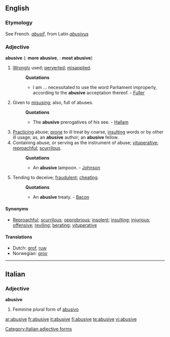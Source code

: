 ==English==

===Etymology===
See French. ''[[abusif]]'', from Latin ''[[abusivus]]''

===Adjective===
'''abusive'''  ({{compar}}: '''more abusive''', {{superl}}: '''most abusive''')

# [[Wrongly]] used; [[perverted]]; [[misapplied]].
#:'''Quotations'''
#:*I am ... necessitated to use the word Parliament improperly, according to the '''abusive''' acceptation thereof. - [[Fuller]]
# {{archaic}} Given to [[misusing]]; also, full of abuses.
#:'''Quotations'''
#:*The '''abusive''' prerogatives of his see. - [[Hallam]]
# [[Practicing]] abuse; [[prone]] to ill treat by coarse, [[insulting]] words or by other ill usage; as, an '''abusive''' author; an '''abusive''' fellow.
# Containing abuse, or serving as the instrument of abuse; [[vituperative]]; [[reproachful]]; [[scurrilous]].
#:'''Quotations'''
#:*An '''abusive''' lampoon. - [[Johnson]]
# {{obsolete}} Tending to deceive; [[fraudulent]]; [[cheating]].
#:'''Quotations'''
#:*An '''abusive''' treaty. - [[Bacon]]

====Synonyms====
*[[Reproachful]]; [[scurrilous]]; [[opprobrious]]; [[insolent]]; [[insulting]]; [[injurious]]; [[offensive]]; [[reviling]]; [[berate| berating]]; [[vituperative]]

====Translations====
*Dutch: [[grof]], [[ruw]]
*Norwegian: [[grov]]

----

==Italian==

===Adjective===
'''abusive''' {{f}}

# Feminine plural form of [[abusivo]]

[[Category:Italian adjective forms]]

[[ar:abusive]]
[[fr:abusive]]
[[it:abusive]]
[[fi:abusive]]
[[te:abusive]]
[[vi:abusive]]